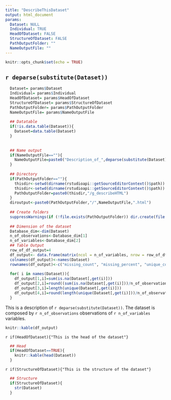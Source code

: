```yaml
---
title: "DescribeThisDataset"
output: html_document
params:
  Dataset: NULL
  Individual: TRUE
  HeadOfDataset: FALSE
  StructureOfDataset: FALSE
  PathOutputFolder: ""
  NameOutputFile: ""
---
```


```r
knitr::opts_chunk$set(echo = TRUE)
```

## `r deparse(substitute(Dataset))`

```r

  Dataset= params$Dataset
  Individual= params$Individual
  HeadOfDataset= params$HeadOfDataset
  StructureOfDataset= params$StructureOfDataset
  PathOutputFolder= params$PathOutputFolder
  NameOutputFile= params$NameOutputFile
  
  ## Datatable
  if(!is.data.table(Dataset)){
    Dataset=data.table(Dataset)
  }
  
  
  ## Name output
  if(NameOutputFile==""){
    NameOutputFile=paste0("Description_of_",deparse(substitute(Dataset)))
  }
  
  ## Directory
  if(PathOutputFolder==""){
    thisdir<-setwd(dirname(rstudioapi::getSourceEditorContext()$path))
    thisdir<-setwd(dirname(rstudioapi::getSourceEditorContext()$path))
    PathOutputFolder=paste0(thisdir,"/g_describeHTML")
  }
  diroutput<-paste0(PathOutputFolder,"/",NameOutputFile,".html")
  
  ## Create folders
  suppressWarnings(if (!file.exists(PathOutputFolder)) dir.create(file.path( PathOutputFolder)))
  
  ## Dimension of the dataset
  Database_dim<-dim(Dataset)
  n_of_observations<-Database_dim[1]
  n_of_variables<-Database_dim[2]
  ## Table Output
  row_of_df_output=4
  df_output<- data.frame(matrix(ncol = n_of_variables, nrow = row_of_df_output))
  colnames(df_output)<-names(Dataset)
  rownames(df_output)<-c("missing_count", "missing_percent", "unique_count", "unique_rate")
  
  for( i in names(Dataset)){
    df_output[1,i]=sum(is.na(Dataset[,get(i)]))
    df_output[2,i]=round((sum(is.na(Dataset[,get(i)]))/n_of_observations)*100, 2)
    df_output[3,i]=length(unique(Dataset[,get(i)]))
    df_output[4,i]=round(length(unique(Dataset[,get(i)]))/n_of_observations, 2)
  }
```

This is a description of `r deparse(substitute(Dataset))`. The dataset is composed by `r n_of_observations` observations of  `r n_of_variables` variables.

```r
knitr::kable(df_output)
```
 
`r if(HeadOfDataset){"This is the head of the dataset"}`

```r
  ## Head
  if(HeadOfDataset==TRUE){
    knitr::kable(head(Dataset))
  }
```

`r if(StructureOfDataset){"This is the structure of the dataset"}`

```r
  ## Structure
  if(StructureOfDataset){
    str(Dataset)
  }
```
 

